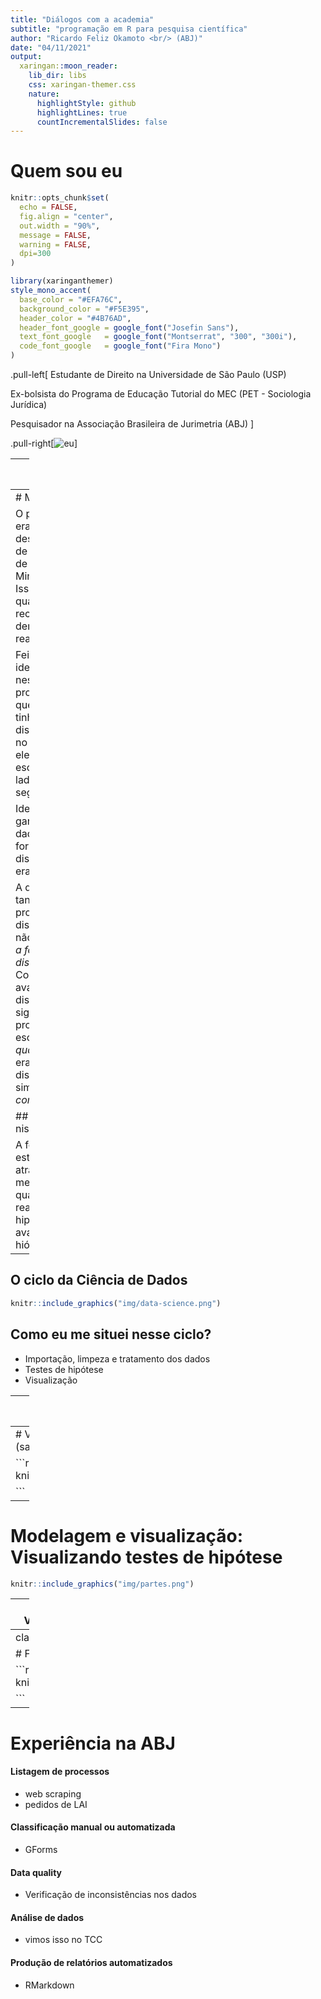 ```yaml
---
title: "Diálogos com a academia"
subtitle: "programação em R para pesquisa científica"
author: "Ricardo Feliz Okamoto <br/> (ABJ)"
date: "04/11/2021"
output:
  xaringan::moon_reader:
    lib_dir: libs
    css: xaringan-themer.css
    nature:
      highlightStyle: github
      highlightLines: true
      countIncrementalSlides: false
---
```

# Quem sou eu 

```r
knitr::opts_chunk$set(
  echo = FALSE,
  fig.align = "center",
  out.width = "90%",
  message = FALSE,
  warning = FALSE,
  dpi=300
)
```

```r
library(xaringanthemer)
style_mono_accent(
  base_color = "#EFA76C",
  background_color = "#F5E395",
  header_color = "#4B76AD",
  header_font_google = google_font("Josefin Sans"),
  text_font_google   = google_font("Montserrat", "300", "300i"),
  code_font_google   = google_font("Fira Mono")
)
```

.pull-left[
Estudante de Direito na Universidade de São Paulo (USP)

Ex-bolsista do Programa de Educação Tutorial do MEC (PET - Sociologia Jurídica)

Pesquisador na Associação Brasileira de Jurimetria (ABJ)
]

.pull-right[![eu](img/eu.jpg)]

---
class: center, middle

## Independência funcional e discricionariedade burocrática do Ministério Público
#### Como que a independência funcional se converte em discricionariedade para os membros do MP na prática?
---
# Metodologia

O primeiro passo era identificar e descrever o fluxo de processamento de casos do Ministério Público. Isso significa: quando o MP recebe uma demanda, como ele reage a isso? 

Feito isso, eu identifiquei gargalos nesse procedimento em que os promotores tinham certa discricionariedade no caso, em que eles podiam escolher para que lado o processo ia seguir. 

Identificados os gargalos, coletei dados para avaliar a forma como a discricionariedade era exercida. 

A questão não era tanto _se_ os promotores eram discricionários ou não, mas era _qual é a forma dessa discricionariedade?_. Com isso eu queria avaliar se a discricionariedade significa que os promotores escolhiam _no que_ e _quando_ agir; ou se era uma discricionariedade simplesmente de _como_ agir. 

## E onde o R entra nisso?

A forma como eu estudei isso foi através de uma metodologia quantitativa, realizando testes de hipóteses para avaliar minhas hióteses

---

## O ciclo da Ciência de Dados

```r

knitr::include_graphics("img/data-science.png")

```

## Como eu me situei nesse ciclo?

- Importação, limpeza e tratamento dos dados
- Testes de hipótese
- Visualização

---
# Visualização: Elaboração de diagramas!

```r

knitr::include_graphics("img/diagrama_tcc.png")

```

---
# Visualização: Gráficos de fluxos (sankey plot)

```r

knitr::include_graphics("img/sankey.png")

```

---
# Modelagem e visualização: Visualizando testes de hipótese
```r

knitr::include_graphics("img/partes.png")

```


---
# Modelagem e visualização: Visualizando testes de hipótese

```r

knitr::include_graphics("img/temas.png")

```

---
class: center, middle, inverse

# FIM

```r

knitr::include_graphics("img/fim.gif")

```

---
# Experiência na ABJ

#### Listagem de processos 
- web scraping
- pedidos de LAI

#### Classificação manual ou automatizada
- GForms

#### Data quality
- Verificação de inconsistências nos dados

#### Análise de dados 
- vimos isso no TCC

#### Produção de relatórios automatizados
- RMarkdown

